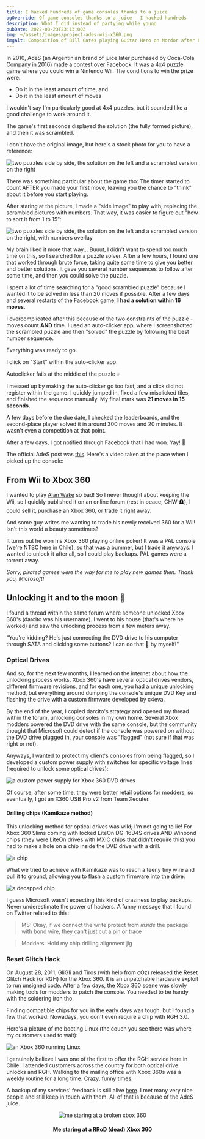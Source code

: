 ```yaml
---
title: I hacked hundreds of game consoles thanks to a juice
ogOverride: Of game consoles thanks to a juice - I hacked hundreds
description: What I did instead of partying while young
pubDate: 2022-08-23T23:13:00Z
img: ~/assets/images/project-ades-wii-x360.png
imgAlt: Composition of Bill Gates playing Guitar Hero on Mordor after being pwned by AdeS juice
---
```


In 2010, AdeS (an Argentinian brand of juice later purchased by Coca-Cola Company in 2016) made a contest over Facebook.
It was a 4x4 puzzle game where you could win a Nintendo Wii. The conditions to win the prize were:
- Do it in the least amount of time, and
- Do it in the least amount of moves

I wouldn't say I'm particularly good at 4x4 puzzles, but it sounded like a good challenge to work around it.

The game's first seconds displayed the solution (the fully formed picture), and then it was scrambled.

I don't have the original image, but here's a stock photo for you to have a reference:

<Image src={Puzzle} alt="two puzzles side by side, the solution on the left and a scrambled version on the right" format="webp" />

There was something particular about the game tho: The timer started to count AFTER you made your first move, leaving you the chance to
"think" about it before you start playing.

After staring at the picture, I made a "side image" to play with, replacing the scrambled pictures with numbers.
That way, it was easier to figure out "how to sort it from 1 to 15":

<Image src={PuzzleNumbered} alt="two puzzles side by side, the solution on the left and a scrambled version on the right, with numbers overlay" format="webp" />

My brain liked it more that way... Buuut, I didn't want to spend too much time on this, so I searched for a puzzle solver. After a few hours, I
found one that worked through brute force, taking quite some time to give you better and better solutions. It gave you several number sequences
to follow after some time, and then you could solve the puzzle.

I spent a lot of time searching for a "good scrambled puzzle" because I wanted it to be solved in less than 20 moves if possible.
After a few days and several restarts of the Facebook game, **I had a solution within 16 moves**.

I overcomplicated after this because of the two constraints of the puzzle - moves count **AND** time. I used an auto-clicker app, where I screenshotted the
scrambled puzzle and then "solved" the puzzle by following the best number sequence.

Everything was ready to go.

I click on "Start" within the auto-clicker app.

Autoclicker fails at the middle of the puzzle 💀

I messed up by making the auto-clicker go too fast, and a click did not register within the game. I quickly jumped in, fixed a few misclicked tiles, and finished
the sequence manually. My final mark was **21 moves in 15 seconds**.

A few days before the due date, I checked the leaderboards, and the second-place player solved it in around 300 moves and 20 minutes.
It wasn't even a competition at that point.

After a few days, I got notified through Facebook that I had won. Yay! 🎉

The official AdeS post was [this](https://web.archive.org/web/20101028002731/http://www.ades.cl/blog/2010/06/ya-tenemos-los-ganadores-de-puzzle-ades/).
Here's a video taken at the place when I picked up the console:

<YouTube id="Uf5JHxDxNRw" />

## From Wii to Xbox 360

I wanted to play [Alan Wake](https://en.wikipedia.org/wiki/Alan_Wake) so bad! So I never thought about keeping the Wii, so I quickly published it
on an online forum (rest in peace, CHW 🪦), I could sell it, purchase an Xbox 360, or trade it right away.

And some guy writes me wanting to trade his newly received 360 for a Wii! Isn't this world a beauty sometimes?

It turns out he won his Xbox 360 playing online poker! It was a PAL console (we're NTSC here in Chile), so that was a bummer, but
I trade it anyways. I wanted to unlock it after all, so I could play backups. PAL games were a torrent away.

_Sorry, pirated games were the way for me to play new games then. Thank you, Microsoft!_

## Unlocking it and to the moon 🚀

I found a thread within the same forum where someone unlocked Xbox 360's (darcito was his username). I went to his house (that's where he worked)
and saw the unlocking process from a few meters away.

"You're kidding? He's just connecting the DVD drive to his computer through SATA and clicking some buttons? I can do that 💩 by myself!"

### Optical Drives

And so, for the next few months, I learned on the internet about how the unlocking process works. Xbox 360's have several optical drives
vendors, different firmware revisions, and for each one, you had a unique unlocking method, but everything around dumping the console's unique
DVD Key and flashing the drive with a custom firmware developed by c4eva.

By the end of the year, I copied darcito's strategy and opened my thread within the forum, unlocking consoles in my own home.
Several Xbox modders powered the DVD drive with the same console, but the community thought that Microsoft could detect if the console was powered on
without the DVD drive plugged in, your console was "flagged" (not sure if that was right or not).

Anyways, I wanted to protect my client's consoles from being flagged, so I developed a custom power supply with switches for specific voltage
lines (required to unlock some optical drives):

<Image src={X360PowerSupply} alt="a custom power supply for Xbox 360 DVD drives" format="webp" />

Of course, after some time, they were better retail options for modders, so eventually, I got an X360 USB Pro v2 from Team Xecuter.

#### Drilling chips (Kamikaze method)

This unlocking method for optical drives was wild; I'm not going to lie! For Xbox 360 Slims coming with locked LiteOn DG-16D4S drives AND Winbond chips
(they were LiteOn drives with MXIC chips that didn't require this) you had to make a hole on a chip inside the DVD drive with a drill.

<Image src={KamikazeLocation} alt="a chip" format="webp" />

What we tried to achieve with Kamikaze was to reach a teeny tiny wire and pull it to ground, allowing you to flash a custom firmware into the drive:

<Image src={WinbondExploitLines} alt="a decapped chip" format="webp" />

I guess Microsoft wasn't expecting this kind of craziness to play backups. Never underestimate the power of hackers.
A funny message that I found on Twitter related to this:

> MS: Okay, if we connect the write protect from *inside* the package with bond wire, they can't just cut a pin or trace

> Modders: Hold my chip drilling alignment jig

### Reset Glitch Hack

On August 28, 2011, GliGli and Tiros (with help from cOz) released the Reset Glitch Hack (or RGH) for the Xbox 360. It is an unpatchable hardware
exploit to run unsigned code. After a few days, the Xbox 360 scene was slowly making tools for modders to patch the console. You needed
to be handy with the soldering iron tho.

Finding compatible chips for you in the early days was tough, but I found a few that worked.
Nowadays, you don't even require a chip with RGH 3.0.

Here's a picture of me booting Linux (the couch you see there was where my customers used to wait):

<Image src={X360Linux} alt="an Xbox 360 running Linux" format="webp" />

I genuinely believe I was one of the first to offer the RGH service here in Chile. I attended customers across the country for both
optical drive unlocks and RGH. Walking to the mailing office with Xbox 360s was a weekly routine for a long time. Crazy, funny times.

A backup of my services' feedback is still alive [here](https://www.capa9.net/temas/feedback-de-sbarrenechea.899146/).
I met many very nice people and still keep in touch with them. All of that is because of the AdeS juice.

<p align="center">
  <Image src={XboxRRoD} alt="me staring at a broken xbox 360" format="webp" />
  <h4 align="center">Me staring at a RRoD (dead) Xbox 360</h4>
</p>